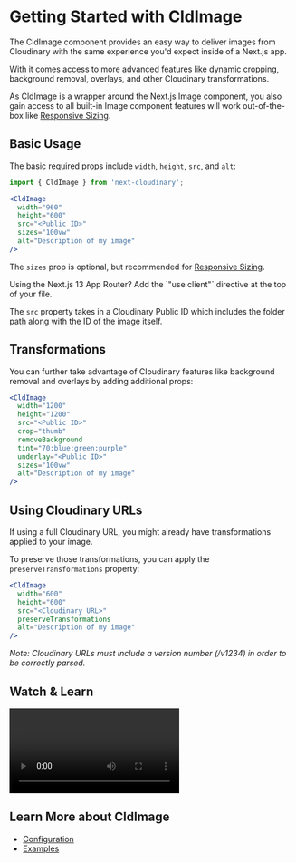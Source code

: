 


<Head>
  <title>CldImage - Next Cloudinary</title>
  <meta name="og:title" content="Getting Started with CldImage - Next Cloudinary" />
  <meta name="og:url" content={`https://next-cloudinary.spacejelly.dev/cldimage/basic-usage`} />
</Head>

<OgImage
  title="CldImage"
  twitterTitle="Getting Started with CldImage"
/>

# Getting Started with CldImage

The CldImage component provides an easy way to deliver images from Cloudinary with the same experience you'd expect inside of a Next.js app.

With it comes access to more advanced features like dynamic cropping, background removal, overlays, and other Cloudinary transformations.

As CldImage is a wrapper around the Next.js Image component, you also gain access to all built-in Image component features will work out-of-the-box like [Responsive Sizing](/guides/responsive-images).

## Basic Usage

The basic required props include `width`, `height`, `src`, and `alt`:

```jsx
import { CldImage } from 'next-cloudinary';

<CldImage
  width="960"
  height="600"
  src="<Public ID>"
  sizes="100vw"
  alt="Description of my image"
/>
```

The `sizes` prop is optional, but recommended for [Responsive Sizing](/guides/responsive-images).

<Callout emoji={false}>
  Using the Next.js 13 App Router? Add the `"use client"` directive at the top of your file.
</Callout>

<div style={{ maxWidth: 500, margin: '0 auto' }}>
  <p className="nx-mt-6">
  <CldImage
    width="960"
    height="600"
    src={`${process.env.IMAGES_DIRECTORY}/turtle`}
    sizes="100vw"
    alt="Turtle in the ocean"
  />
  </p>
</div>

The `src` property takes in a Cloudinary Public ID which includes the folder path along with the ID of the image itself.

## Transformations

You can further take advantage of Cloudinary features like background removal and overlays by adding additional props:

```jsx
<CldImage
  width="1200"
  height="1200"
  src="<Public ID>"
  crop="thumb"
  removeBackground
  tint="70:blue:green:purple"
  underlay="<Public ID>"
  sizes="100vw"
  alt="Description of my image"
/>
```

<div style={{ maxWidth: 500, margin: '0 auto' }}>
  <CldImage
    width="1200"
    height="1200"
    src={`${process.env.IMAGES_DIRECTORY}/turtle`}
    crop="thumb"
    removeBackground
    tint="70:blue:green:purple"
    underlay={`${process.env.IMAGES_DIRECTORY}/galaxy`}
    sizes="100vw"
    alt="Turtle in the ocean"
  />
</div>

## Using Cloudinary URLs

If using a full Cloudinary URL, you might already have transformations applied to your image.

To preserve those transformations, you can apply the `preserveTransformations` property:

```jsx
<CldImage
  width="600"
  height="600"
  src="<Cloudinary URL>"
  preserveTransformations
  alt="Description of my image"
/>
```

*Note: Cloudinary URLs must include a version number (/v1234) in order to be correctly parsed.*

## Watch & Learn

<Video
  title="Automatic Image Optimization & Dynamic Cropping in Next.js with Next Cloudinary"
  url="https://www.youtube.com/watch?v=oj2-BcZ8szk"
/>

## Learn More about CldImage
* [Configuration](/cldimage/configuration)
* [Examples](/cldimage/examples)
